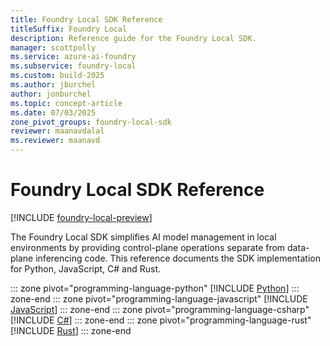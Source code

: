 ```yaml
---
title: Foundry Local SDK Reference
titleSuffix: Foundry Local
description: Reference guide for the Foundry Local SDK.
manager: scottpolly
ms.service: azure-ai-foundry
ms.subservice: foundry-local
ms.custom: build-2025
ms.author: jburchel
author: jonburchel
ms.topic: concept-article
ms.date: 07/03/2025
zone_pivot_groups: foundry-local-sdk
reviewer: maanavdalal
ms.reviewer: maanavd
---
```


# Foundry Local SDK Reference

[!INCLUDE [foundry-local-preview](./../includes/foundry-local-preview.md)]

The Foundry Local SDK simplifies AI model management in local environments by providing control-plane operations separate from data-plane inferencing code. This reference documents the SDK implementation for Python, JavaScript, C# and Rust.

::: zone pivot="programming-language-python"
[!INCLUDE [Python](../includes/sdk-reference/python.md)]
::: zone-end
::: zone pivot="programming-language-javascript"
[!INCLUDE [JavaScript](../includes/sdk-reference/javascript.md)]
::: zone-end
::: zone pivot="programming-language-csharp"
[!INCLUDE [C#](../includes/sdk-reference/csharp.md)]
::: zone-end
::: zone pivot="programming-language-rust"
[!INCLUDE [Rust](../includes/sdk-reference/rust.md)]
::: zone-end